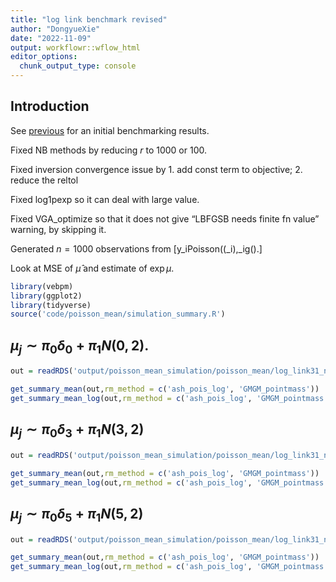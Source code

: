 ```yaml
---
title: "log link benchmark revised"
author: "DongyueXie"
date: "2022-11-09"
output: workflowr::wflow_html
editor_options:
  chunk_output_type: console
---
```


## Introduction

See [previous](log_link_benchmarking.html) for an initial benchmarking results.

Fixed NB methods by reducing $r$ to 1000 or 100.

Fixed inversion convergence issue by 1. add const term to objective; 2. reduce the reltol

Fixed log1pexp so it can deal with large value.

Fixed VGA_optimize so that it does not give "LBFGSB needs finite fn value" warning, by skipping it.

Generated $n=1000$ observations from \[y_i\sim Poisson(\exp(\mu_i),\mu_i\sim g(\cdot).\]

Look at MSE of $\hat\mu$ and estimate of $\exp\mu$.

```r
library(vebpm)
library(ggplot2)
library(tidyverse)
source('code/poisson_mean/simulation_summary.R')
```

## $\mu_j \sim \pi_0\delta_0 + \pi_1N(0,2)$.

```r
out = readRDS('output/poisson_mean_simulation/poisson_mean/log_link31_n_1000_priormean_0_priorvar1_2.rds')
```

```r
get_summary_mean(out,rm_method = c('ash_pois_log', 'GMGM_pointmass'))
get_summary_mean_log(out,rm_method = c('ash_pois_log', 'GMGM_pointmass'))
```


## $\mu_j \sim \pi_0\delta_3 + \pi_1N(3,2)$

```r
out = readRDS('output/poisson_mean_simulation/poisson_mean/log_link31_n_1000_priormean_3_priorvar1_2.rds')
```

```r
get_summary_mean(out,rm_method = c('ash_pois_log', 'GMGM_pointmass'))
get_summary_mean_log(out,rm_method = c('ash_pois_log', 'GMGM_pointmass'))
```

## $\mu_j \sim \pi_0\delta_5 + \pi_1N(5,2)$

```r
out = readRDS('output/poisson_mean_simulation/poisson_mean/log_link31_n_1000_priormean_5_priorvar1_2.rds')
```

```r
get_summary_mean(out,rm_method = c('ash_pois_log', 'GMGM_pointmass'))
get_summary_mean_log(out,rm_method = c('ash_pois_log', 'GMGM_pointmass'))
```
